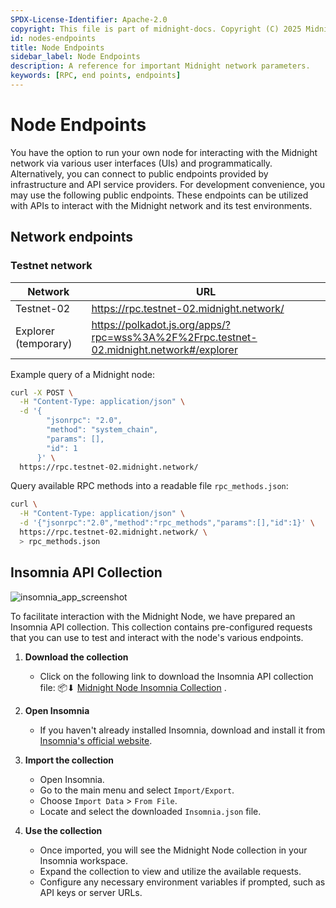 ```yaml
---
SPDX-License-Identifier: Apache-2.0
copyright: This file is part of midnight-docs. Copyright (C) 2025 Midnight Foundation. Licensed under the Apache License, Version 2.0 (the "License"); You may not use this file except in compliance with the License. You may obtain a copy of the License at http://www.apache.org/licenses/LICENSE-2.0 Unless required by applicable law or agreed to in writing, software distributed under the License is distributed on an "AS IS" BASIS, WITHOUT WARRANTIES OR CONDITIONS OF ANY KIND, either express or implied. See the License for the specific language governing permissions and limitations under the License.
id: nodes-endpoints
title: Node Endpoints
sidebar_label: Node Endpoints
description: A reference for important Midnight network parameters.
keywords: [RPC, end points, endpoints]
---
```


# Node Endpoints

You have the option to run your own node for interacting with the Midnight network via various user interfaces (UIs) and programmatically. Alternatively, you can connect to public endpoints provided by infrastructure and API service providers. For development convenience, you may use the following public endpoints. These endpoints can be utilized with APIs to interact with the Midnight network and its test environments.

## Network endpoints

### Testnet network

| Network | URL |
| ------------- | ------------- |
| Testnet-02 | https://rpc.testnet-02.midnight.network/ |
| Explorer (temporary) | https://polkadot.js.org/apps/?rpc=wss%3A%2F%2Frpc.testnet-02.midnight.network#/explorer |

Example query of a Midnight node:

```bash
curl -X POST \
  -H "Content-Type: application/json" \
  -d '{
        "jsonrpc": "2.0",
        "method": "system_chain",
        "params": [],
        "id": 1
      }' \
  https://rpc.testnet-02.midnight.network/
```
Query available RPC methods into a readable file `rpc_methods.json`:

```bash
curl \
  -H "Content-Type: application/json" \
  -d '{"jsonrpc":"2.0","method":"rpc_methods","params":[],"id":1}' \
  https://rpc.testnet-02.midnight.network/ \
  > rpc_methods.json
```

## Insomnia API Collection

![insomnia_app_screenshot](/img/insomnia_app.gif)

To facilitate interaction with the Midnight Node, we have prepared an Insomnia API collection. This collection contains pre-configured requests that you can use to test and interact with the node's various endpoints.

1. **Download the collection**
   - Click on the following link to download the Insomnia API collection file: 📦⬇ <a href="/files/Insomnia_2024-11-21.json" download>Midnight Node Insomnia Collection</a>
.

2. **Open Insomnia**
   - If you haven't already installed Insomnia, download and install it from [Insomnia's official website](https://insomnia.rest/download).

3. **Import the collection**
   - Open Insomnia.
   - Go to the main menu and select `Import/Export`.
   - Choose `Import Data` > `From File`.
   - Locate and select the downloaded `Insomnia.json` file.

4. **Use the collection**
   - Once imported, you will see the Midnight Node collection in your Insomnia workspace.
   - Expand the collection to view and utilize the available requests.
   - Configure any necessary environment variables if prompted, such as API keys or server URLs.
